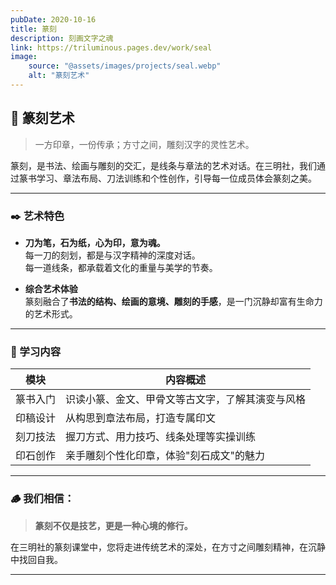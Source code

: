 ```yaml
---
pubDate: 2020-10-16
title: 篆刻
description: 刻画文字之魂
link: https://triluminous.pages.dev/work/seal
image:
    source: "@assets/images/projects/seal.webp"
    alt: "篆刻艺术"
---
```


## 🧧 篆刻艺术

> 一方印章，一份传承；方寸之间，雕刻汉字的灵性艺术。

篆刻，是书法、绘画与雕刻的交汇，是线条与章法的艺术对话。在三明社，我们通过篆书学习、章法布局、刀法训练和个性创作，引导每一位成员体会篆刻之美。

---

### ✒️ 艺术特色

- **刀为笔，石为纸，心为印，意为魂。**  
  每一刀的刻划，都是与汉字精神的深度对话。  
  每一道线条，都承载着文化的重量与美学的节奏。

- **综合艺术体验**  
  篆刻融合了**书法的结构、绘画的意境、雕刻的手感**，是一门沉静却富有生命力的艺术形式。

---

### 🧱 学习内容

| 模块 | 内容概述 |
|------|----------|
| 篆书入门 | 识读小篆、金文、甲骨文等古文字，了解其演变与风格 |
| 印稿设计 | 从构思到章法布局，打造专属印文 |
| 刻刀技法 | 握刀方式、用力技巧、线条处理等实操训练 |
| 印石创作 | 亲手雕刻个性化印章，体验"刻石成文"的魅力 |

---

### 🪵 我们相信：

> **篆刻不仅是技艺，更是一种心境的修行。**

在三明社的篆刻课堂中，您将走进传统艺术的深处，在方寸之间雕刻精神，在沉静中找回自我。

---

